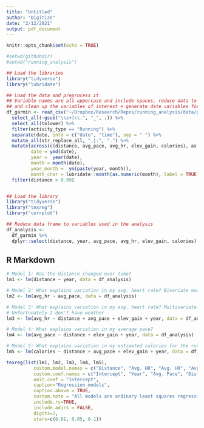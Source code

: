 ```yaml
---
title: "Untitled"
author: "Digitize"
date: "2/12/2021"
output: pdf_document
---
```


```r
knitr::opts_chunk$set(echo = TRUE)

#setwd(githubdir)
#setwd("running_analysis")

## Load the libraries
library("tidyverse")
library("lubridate")

## Load the data and preprocess it
## Variable names are all uppercase and include spaces, reduce data to only Running,
## and clean up the variables of interest + generate date variables for plot and regression
df_garmin <- read_csv("~/Dropbox/Research/Repos/running_analysis/data/garmin.csv") %>% 
  select_all(~gsub("\\s+|\\.", "_", .)) %>% 
  select_all(tolower) %>% 
  filter(activity_type == "Running") %>% 
  separate(date, into = c("date", "time"), sep = " ") %>% 
  mutate_all(str_replace_all, ",|:", ".") %>% 
  mutate(across(c(distance, avg_pace, avg_hr, elev_gain, calories), as.numeric),
         date = ymd(date), 
         year =  year(date),
         month = month(date),
         year_month =  ym(paste(year, month)),
         month_char = lubridate::month(as.numeric(month), label = TRUE)) %>% 
  filter(distance > 0.99)


## Load the library
library("tidyverse")
library("texreg")
library("corrplot")

## Reduce data frame to variables used in the analysis
df_analysis <-
  df_garmin %>% 
  dplyr::select(distance, year, avg_pace, avg_hr, elev_gain, calories)


```

## R Markdown

```r
# Model 1: Has the distance changed over time?
lm1 <- lm(distance ~ year, data = df_analysis)

# Model 2: What explains variation in my avg. heart rate? Bivariate model with pace
lm2 <- lm(avg_hr ~ avg_pace, data = df_analysis)

# Model 3: What explains variation in my avg. heart rate? Multivariate model with other covariates
# Unfortunately I don't have weather 
lm3 <- lm(avg_hr ~ distance + avg_pace + elev_gain + year, data = df_analysis)

# Model 4: What explains variation in my average pace?
lm4 <- lm(avg_pace ~ distance + elev_gain + year, data = df_analysis)

# Model 5: What explains variation in my estimated calories for the run
lm5 <- lm(calories ~ distance + avg_pace + elev_gain + year, data = df_analysis)

texreg(list(lm1, lm2, lm3, lm4, lm5),
          custom.model.names = c("Distance", "Avg. HR", "Avg. HR", "Avg. Pace", "Calories"),
          custom.coef.names = c("Intercept", "Year", "Avg. Pace", "Distance", "Elevation Gain"),
          omit.coef = "Intercept",
          caption="Regression models", 
          caption.above = TRUE,
          custom.note = "All models are ordinary least squares regressions.",
          include.rs=TRUE, 
          include.adjrs = FALSE,
          digits=2,
          stars=c(0.01, 0.05, 0.1))


```
